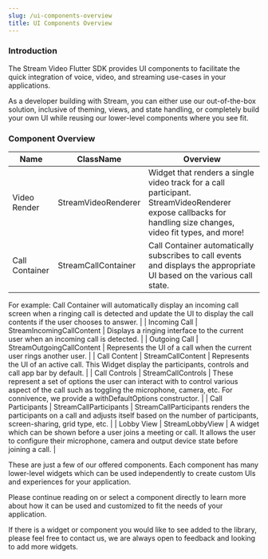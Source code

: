 ```yaml
---
slug: /ui-components-overview
title: UI Components Overview
---
```


### Introduction

The Stream Video Flutter SDK provides UI components to facilitate the quick integration of voice, video, and streaming use-cases in your applications.

As a developer building with Stream, you can either use our out-of-the-box solution, inclusive of theming, views, and state handling, or completely build your own UI while reusing our lower-level components where you see fit.

### Component Overview


| Name | ClassName | Overview |
| --- | --- | --- |
| Video Render | StreamVideoRenderer | Widget that renders a single video track for a call participant. StreamVideoRenderer expose callbacks for handling size changes, video fit types, and more! |
| Call Container | StreamCallContainer | Call Container automatically subscribes to call events and displays the appropriate UI based on the various call state.

For example: Call Container will automatically display an incoming call screen when a ringing call is detected and update the UI to display the call contents if the user chooses to answer.  |
| Incoming Call | StreamIncomingCallContent | Displays a ringing interface to the current user when an incoming call is detected.  |
| Outgoing Call | StreamOutgoingCallContent | Represents the UI of a call when the current user rings another user. |
| Call Content | StreamCallContent | Represents the UI of an active call. This Widget display the participants, controls and call app bar by default.  |
| Call Controls | StreamCallControls | These represent a set of options the user can interact with to control various aspect of the call such as toggling the microphone, camera, etc. For connivence, we provide a withDefaultOptions constructor.  |
| Call Participants | StreamCallParticipants | StreamCallParticipants renders the participants on a call and adjusts itself based on the number of participants, screen-sharing, grid type, etc.   |
| Lobby View | StreamLobbyView | A widget which can be shown before a user joins a meeting or call. It allows the user to configure their microphone, camera and output device state before joining a call.  |


These are just a few of our offered components. Each component has many lower-level widgets which can be used independently to create custom UIs and experiences for your application.

Please continue reading on or select a component directly to learn more about how it can be used and customized to fit the needs of your application.

If there is a widget or component you would like to see added to the library, please feel free to contact us, we are always open to feedback and looking to add more widgets.